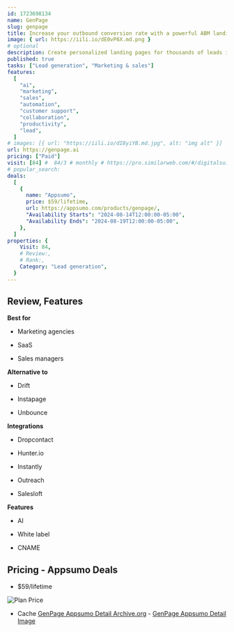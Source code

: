 ```yaml
---
id: 1723698134
name: GenPage
slug: genpage
title: Increase your outbound conversion rate with a powerful ABM landing page builder
image: { url: https://iili.io/dE0vP6X.md.png }
# optional
description: Create personalized landing pages for thousands of leads in minutesExport your lead lists to your favorite outreach platforms
published: true
tasks: ["Lead generation", "Marketing & sales"]
features:
  [
    "ai",
    "marketing",
    "sales",
    "automation",
    "customer support",
    "collaboration",
    "productivity",
    "lead",
  ]
# images: [{ url: "https://iili.io/dI8yiYB.md.jpg", alt: "img alt" }]
url: https://genpage.ai
pricing: ["Paid"]
visit: [84] #  84/3 # monthly # https://pro.similarweb.com/#/digitalsuite/websiteanalysis/home
# popular_search:
deals:
  [
    {
      name: "Appsumo",
      price: $59/lifetime,
      url: https://appsumo.com/products/genpage/,
      "Availability Starts": "2024-08-14T12:00:00-05:00",
      "Availability Ends": "2024-08-19T12:00:00-05:00",
    },
  ]
properties: {
    Visit: 84,
    # Review:,
    # Rank:,
    Category: "Lead generation",
  }
---
```


## Review, Features

**Best for**

- Marketing agencies

- SaaS

- Sales managers

**Alternative to**

- Drift

- Instapage

- Unbounce

**Integrations**

- Dropcontact

- Hunter.io

- Instantly

- Outreach

- Salesloft

**Features**

- AI

- White label

- CNAME

## Pricing - Appsumo Deals

- $59/lifetime

<Img src="https://iili.io/dEVx4jV.png" alt="Plan Price" />

- Cache [GenPage Appsumo Detail Archive.org](https://web.archive.org/web/*/https://appsumo.com/products/genpage/) - [GenPage Appsumo Detail Image](https://iili.io/dEVzcwQ.png)
